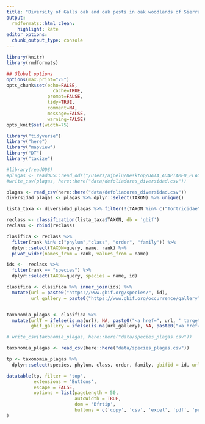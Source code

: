 ```yaml
---
title: "Diversity of Galls oak and oak pests in oak woodlands of Sierra Nevada "
output:
  rmdformats::html_clean:
    highlight: kate
editor_options: 
  chunk_output_type: console
---
```


```r
library(knitr)
library(rmdformats)

## Global options
options(max.print="75")
opts_chunk$set(echo=FALSE,
	             cache=TRUE,
               prompt=FALSE,
               tidy=TRUE,
               comment=NA,
               message=FALSE,
               warning=FALSE)
opts_knit$set(width=75)
```


```r
library("tidyverse")
library("here")
library("mapview")
library("DT")
library("taxize")
```


```r
#library(readODS)
#plagas <- readODS::read_ods("/Users/ajpelu/Desktop/DATA_ADAPTAMED_PLAGAS/defoliadores_diversidad.ods")
#write_csv(plagas, here::here("data/defoliadores_diversidad.csv"))

plagas <- read_csv(here::here("data/defoliadores_diversidad.csv"))
diversidad_plagas <- plagas %>% dplyr::select(TAXON) %>% unique()

lista_taxa <- diversidad_plagas %>% filter(!(TAXON %in% c("Tortricidae", "Valor nulo", "Dryobotodes","Andricus", "Cynipidae", "Neuroterus")))

reclass <- classification(lista_taxa$TAXON, db = 'gbif')
reclass <- rbind(reclass)

clasifica <- reclass %>% 
  filter(rank %in% c("phylum","class", "order", "family")) %>% 
  dplyr::select(TAXON=query, name, rank) %>% 
  pivot_wider(names_from = rank, values_from = name)

ids <-  reclass %>% 
  filter(rank == "species") %>% 
  dplyr::select(TAXON=query, species = name, id)

clasifica <- clasifica %>% inner_join(ids) %>% 
  mutate(url = paste0("https://www.gbif.org/species/", id), 
         url_gallery = paste0("https://www.gbif.org/occurrence/gallery?taxon_key=", id))


taxonomia_plagas <- clasifica %>% 
  mutate(urlT = ifelse(is.na(url), NA, paste0("<a href=", url, ' target="_blank">Link</a>')),
         gbif_gallery = ifelse(is.na(url_gallery), NA, paste0("<a href=", url_gallery, ' target="_blank">Link</a>'))) 

# write_csv(taxonomia_plagas, here::here("data/species_plagas.csv"))
```

```r
taxonomia_plagas <- read_csv(here::here("data/species_plagas.csv"))
```

```r
tp <- taxonomia_plagas %>% 
  dplyr::select(species, phylum, class, order, family, gbifid = id, url = urlT, gallery = gbif_gallery)

datatable(tp, filter = 'top', 
          extensions = 'Buttons', 
          escape = FALSE,
          options = list(pageLength = 50, 
                         autoWidth = TRUE,
                         dom = 'Bfrtip',
                         buttons = c('copy', 'csv', 'excel', 'pdf', 'print'))
)
```


